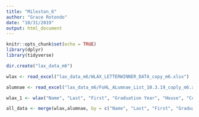 ```yaml
---
title: "Mileston_6"
author: "Grace Rotondo"
date: "10/31/2019"
output: html_document
---
```


```r
knitr::opts_chunk$set(echo = TRUE)
library(dplyr)
library(tidyverse)
```

```r
dir.create("lax_data_m6")

wlax <- read_excel("lax_data_m6/WLAX_LETTERWINNER_DATA_copy_m6.xlsx")

alumnae <- read_excel("lax_data_m6/FoHL_ALumnae_List_10.3.19_coply_m6.xls")
```

```r
wlax_1 <- wlax("Name", "Last", "First", "Graduation Year", "House", "Concentration", "Location", "Linkedin")

all_data <- merge(wlax,alumnae, by = c("Name", "Last", "First", "Graduation Year", "House", "Concentration", "Secondary Concentration", "Preferred Email Address", "Company Name", "Job Title", "Location", "Linkedin")) 


```

